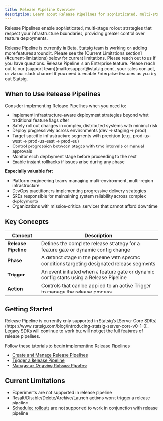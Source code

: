 ```yaml
---
title: Release Pipeline Overview
description: Learn about Release Pipelines for sophisticated, multi-stage rollout strategies across environments
---
```


Release Pipelines enable sophisticated, multi-stage rollout strategies that respect your infrastructure boundaries, providing greater control over feature deployments.

<Info>
Release Pipeline is currently in Beta. Statsig team is working on adding more features around it. Please see the [Current Limitations section](#current-limitations) below for current limitations. Please reach out to us if you have questions.
</Info>

<Info>
Release Pipeline is an Enterprise feature.  Please reach out to our [support team](mailto:support@statsig.com), your sales contact, or via our slack channel if you need to enable Enterprise features as you try out Statsig.
</Info>

## When to Use Release Pipelines

Consider implementing Release Pipelines when you need to:

- Implement infrastructure-aware deployment strategies beyond what traditional feature flags offer
- Safely roll out changes in complex, distributed systems with minimal risk
- Deploy progressively across environments (dev → staging → prod)
- Target specific infrastructure segments with precision (e.g., prod-us-west → prod-us-east → prod-eu)
- Control progression between stages with time intervals or manual approvals
- Monitor each deployment stage before proceeding to the next
- Enable instant rollbacks if issues arise during any phase

**Especially valuable for:**
- Platform engineering teams managing multi-environment, multi-region infrastructure
- DevOps practitioners implementing progressive delivery strategies
- SREs responsible for maintaining system reliability across complex deployments
- Organizations with mission-critical services that cannot afford downtime

## Key Concepts

| Concept | Description |
|---------|-------------|
| **Release Pipeline** | Defines the complete release strategy for a feature gate or dynamic config change |
| **Phase** | A distinct stage in the pipeline with specific conditions targeting designated release segments |
| **Trigger** | An event initiated when a feature gate or dynamic config starts using a Release Pipeline |
| **Action** | Controls that can be applied to an active Trigger to manage the release process |

## Getting Started

<Note>
Release Pipeline is currently only supported in Statsig's [Server Core SDKs](https://www.statsig.com/blog/introducing-statsig-server-core-v0-1-0). Legacy SDKs will continue to work but will not get the full features of release pipelines.
</Note>

Follow these tutorials to begin implementing Release Pipelines:

- [Create and Manage Release Pipelines](/release-pipeline/create-and-manage)
- [Trigger a Release Pipeline](/release-pipeline/trigger)
- [Manage an Ongoing Release Pipeline](/release-pipeline/actions)

## Current Limitations

- Experiments are not supported in release pipeline
- Resalt/Disable/Delete/Archive/Launch actions won’t trigger a release pipeline
- [Scheduled rollouts](/feature-flags/scheduled-rollouts) are not supported to work in conjunction with release pipeline
